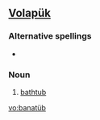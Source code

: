 ==[[Volapük]]==

===Alternative spellings===
*{{l|vo|banatuyb}}

===Noun===
{{infl|vo|noun}}

# [[bathtub]]

[[vo:banatüb]]